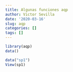 ```yaml
---
title: Algunas funciones aqp
author: Victor Sevilla
date: '2020-03-16'
slug: aqp
categories: []
tags: []
---
```




```r
library(aqp)
data()

data("sp1")
View(sp1)



```


